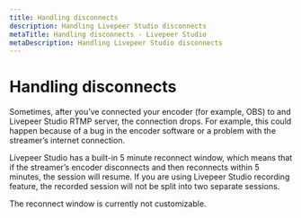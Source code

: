 ```yaml
---
title: Handling disconnects
description: Handling Livepeer Studio disconnects
metaTitle: Handling disconnects - Livepeer Studio
metaDescription: Handling Livepeer Studio disconnects
---
```


# Handling disconnects

Sometimes, after you’ve connected your encoder (for example, OBS) to and
Livepeer Studio RTMP server, the connection drops. For example, this could happen
because of a bug in the encoder software or a problem with the streamer’s
internet connection.

Livepeer Studio has a built-in 5 minute reconnect window, which means that if the
streamer’s encoder disconnects and then reconnects within 5 minutes, the session
will resume. If you are using Livepeer Studio recording feature, the recorded
session will not be split into two separate sessions.

The reconnect window is currently not customizable.
